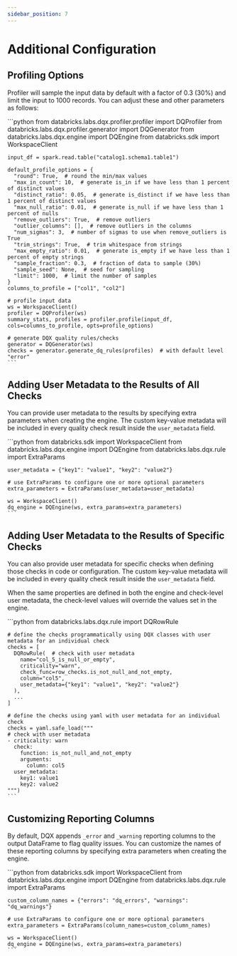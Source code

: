 ```yaml
---
sidebar_position: 7
---
```




# Additional Configuration

## Profiling Options

Profiler will sample the input data by default with a factor of 0.3 (30%) and limit the input to 1000 records.
You can adjust these and other parameters as follows:

<Tabs>
  <TabItem value="Python" label="Python" default>
    ```python
    from databricks.labs.dqx.profiler.profiler import DQProfiler
    from databricks.labs.dqx.profiler.generator import DQGenerator
    from databricks.labs.dqx.engine import DQEngine
    from databricks.sdk import WorkspaceClient

    input_df = spark.read.table("catalog1.schema1.table1")

    default_profile_options = {
      "round": True,  # round the min/max values
      "max_in_count": 10,  # generate is_in if we have less than 1 percent of distinct values
      "distinct_ratio": 0.05,  # generate is_distinct if we have less than 1 percent of distinct values
      "max_null_ratio": 0.01,  # generate is_null if we have less than 1 percent of nulls
      "remove_outliers": True,  # remove outliers
      "outlier_columns": [],  # remove outliers in the columns
      "num_sigmas": 3,  # number of sigmas to use when remove_outliers is True
      "trim_strings": True,  # trim whitespace from strings
      "max_empty_ratio": 0.01,  # generate is_empty if we have less than 1 percent of empty strings
      "sample_fraction": 0.3,  # fraction of data to sample (30%)
      "sample_seed": None,  # seed for sampling
      "limit": 1000,  # limit the number of samples
    }
    columns_to_profile = ["col1", "col2"]

    # profile input data
    ws = WorkspaceClient()
    profiler = DQProfiler(ws)
    summary_stats, profiles = profiler.profile(input_df, cols=columns_to_profile, opts=profile_options)

    # generate DQX quality rules/checks
    generator = DQGenerator(ws)
    checks = generator.generate_dq_rules(profiles)  # with default level "error"
    ```
  </TabItem>
</Tabs>

## Adding User Metadata to the Results of All Checks

You can provide user metadata to the results by specifying extra parameters when creating the engine.
The custom key-value metadata will be included in every quality check result inside the `user_metadata` field.

<Tabs>
  <TabItem value="Python" label="Python" default>
    ```python
    from databricks.sdk import WorkspaceClient
    from databricks.labs.dqx.engine import DQEngine
    from databricks.labs.dqx.rule import ExtraParams

    user_metadata = {"key1": "value1", "key2": "value2"}

    # use ExtraParams to configure one or more optional parameters
    extra_parameters = ExtraParams(user_metadata=user_metadata)

    ws = WorkspaceClient()
    dq_engine = DQEngine(ws, extra_params=extra_parameters)
    ```
  </TabItem>
</Tabs>

## Adding User Metadata to the Results of Specific Checks

You can also provide user metadata for specific checks when defining those checks in code or configuration.
The custom key-value metadata will be included in every quality check result inside the `user_metadata` field.

When the same properties are defined in both the engine and check-level user metadata, the check-level values will 
override the values set in the engine.

<Tabs>
  <TabItem value="Python" label="Python" default>
    ```python
    from databricks.labs.dqx.rule import DQRowRule

    # define the checks programmatically using DQX classes with user metadata for an individual check
    checks = [
      DQRowRule(  # check with user metadata
        name="col_5_is_null_or_empty",
        criticality="warn",
        check_func=row_checks.is_not_null_and_not_empty,
        column="col5",
        user_metadata={"key1": "value1", "key2": "value2"}
      ),
      ...
    ]

    # define the checks using yaml with user metadata for an individual check
    checks = yaml.safe_load("""
    # check with user metadata
    - criticality: warn
      check:
        function: is_not_null_and_not_empty
        arguments:
          column: col5
      user_metadata:
        key1: value1
        key2: value2
    """)
    ```
  </TabItem>
</Tabs>

## Customizing Reporting Columns

By default, DQX appends `_error` and `_warning` reporting columns to the output DataFrame to flag quality issues.
You can customize the names of these reporting columns by specifying extra parameters when creating the engine.

<Tabs>
  <TabItem value="Python" label="Python" default>
    ```python
    from databricks.sdk import WorkspaceClient
    from databricks.labs.dqx.engine import DQEngine
    from databricks.labs.dqx.rule import ExtraParams

    custom_column_names = {"errors": "dq_errors", "warnings": "dq_warnings"}

    # use ExtraParams to configure one or more optional parameters
    extra_parameters = ExtraParams(column_names=custom_column_names)

    ws = WorkspaceClient()
    dq_engine = DQEngine(ws, extra_params=extra_parameters)
    ```
  </TabItem>
</Tabs>
